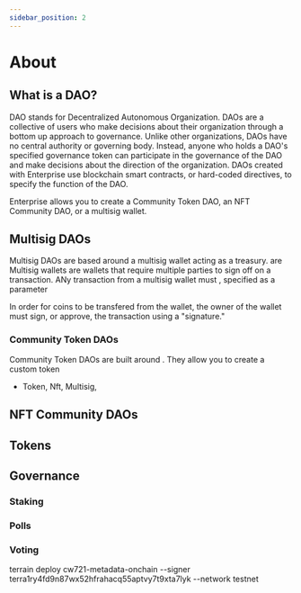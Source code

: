 ```yaml
---
sidebar_position: 2
---
```



# About

## What is a DAO?

DAO stands for Decentralized Autonomous Organization. DAOs are a collective of users who make decisions about their organization through a bottom up approach to governance. Unlike other organizations, DAOs have no central authority or governing body. Instead, anyone who holds a DAO's specified governance token can participate in the governance of the DAO and make decisions about the direction of the organization. DAOs created with Enterprise use blockchain smart contracts, or hard-coded directives, to specify the function of the DAO.


Enterprise allows you to create a Community Token DAO, an NFT Community DAO, or a multisig wallet.


## Multisig DAOs

Multisig DAOs are based around a multisig wallet acting as a treasury.  are 
Multisig wallets are wallets that require multiple parties to sign off on a transaction. ANy transaction from a multisig wallet must , specified as a parameter 

In order for coins to be transfered from the wallet, the owner of the wallet must sign, or approve,  the transaction using a "signature." 

### Community Token DAOs

Community Token DAOs are built around . They allow you to create a custom token 

- Token,
    Nft,
    Multisig,

## NFT Community DAOs


## Tokens



## Governance

### Staking

### Polls

### Voting

terrain deploy cw721-metadata-onchain --signer terra1ry4fd9n87wx52hfrahacq55aptvy7t9xta7lyk --network testnet
